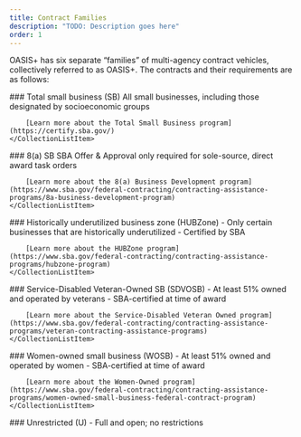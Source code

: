 ```yaml
---
title: Contract Families
description: "TODO: Description goes here"
order: 1
---
```


OASIS+ has six separate “families” of multi-agency contract vehicles, collectively referred to as OASIS+. The contracts and their requirements are as follows:

<CollectionList>
    <CollectionListItem  img_src="images/sba-icons/total-small-business.svg">
        ### Total small business (SB)
        All small businesses, including those designated by socioeconomic groups

        [Learn more about the Total Small Business program](https://certify.sba.gov/) 
    </CollectionListItem>
</CollectionList>
<CollectionList>
    <CollectionListItem  img_src="images/sba-icons/8-a.svg">
        ### 8(a) SB 
        SBA Offer & Approval only required for sole-source, direct award task orders

        [Learn more about the 8(a) Business Development program](https://www.sba.gov/federal-contracting/contracting-assistance-programs/8a-business-development-program) 
    </CollectionListItem>
</CollectionList>
<CollectionList>
    <CollectionListItem  img_src="images/sba-icons/hub-zone.svg">
        ### Historically underutilized business zone (HUBZone)
        - Only certain businesses that are historically underutilized
        - Certified by SBA

        [Learn more about the HUBZone program](https://www.sba.gov/federal-contracting/contracting-assistance-programs/hubzone-program) 
    </CollectionListItem>
</CollectionList>
<CollectionList>
    <CollectionListItem  img_src="images/sba-icons/service-disabled-veteran-owned.svg">
        ### Service-Disabled Veteran-Owned SB (SDVOSB)
        - At least 51% owned and operated by veterans
        - SBA-certified at time of award

        [Learn more about the Service-Disabled Veteran Owned program](https://www.sba.gov/federal-contracting/contracting-assistance-programs/veteran-contracting-assistance-programs) 
    </CollectionListItem>
</CollectionList>
<CollectionList>
    <CollectionListItem  img_src="images/sba-icons/wosb-certified.svg">
        ### Women-owned small business (WOSB)
        - At least 51% owned and operated by women
        - SBA-certified at time of award

        [Learn more about the Women-Owned program](https://www.sba.gov/federal-contracting/contracting-assistance-programs/women-owned-small-business-federal-contract-program) 
    </CollectionListItem>
</CollectionList>
<CollectionList>
    <CollectionListItem  img_src="images/sba-icons/unrestricted.svg">
        ### Unrestricted (U)
        - Full and open; no restrictions
    </CollectionListItem>
</CollectionList>